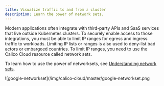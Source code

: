 ```yaml
---
title: Visualize traffic to and from a cluster
description: Learn the power of network sets.
---
```


Modern applications often integrate with third-party APIs and SaaS services that live outside Kubernetes clusters. To securely enable access to those integrations, you must be able to limit IP ranges for egress and ingress traffic to workloads. Limiting IP lists or ranges is also used to deny-list bad actors or embargoed countries. To limit IP ranges, you need to use the Calico Cloud resource called network sets.

To learn how to use the power of networksets, see [Understanding network sets](../get-started/tutorials/networksets.mdx).

![google-networkset](/img/calico-cloud/master/google-networkset.png

